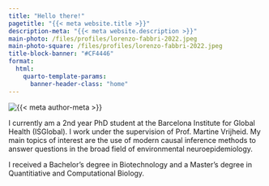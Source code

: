 ```yaml
---
title: "Hello there!"
pagetitle: "{{< meta website.title >}}"
description-meta: "{{< meta website.description >}}"
main-photo: /files/profiles/lorenzo-fabbri-2022.jpeg
main-photo-square: /files/profiles/lorenzo-fabbri-2022.jpeg
title-block-banner: "#CF4446"
format:
  html:
    quarto-template-params:
      banner-header-class: "home"
---
```


::: grid
::: {.g-col-12 .g-col-sm-4}
```{=html}
<div class="grid" style="--bs-columns: 5; row-gap: 0;">
  <div class="g-col-1 g-col-sm-0"></div>
  <div class="g-col-3 g-col-sm-5">
    <picture>
      <source media="(max-width: 576px)" srcset="{{< meta main-photo-square >}}">
      <source media="(min-width: 576px)" srcset="{{< meta main-photo >}}">
      <img class="img-fluid" src="{{< meta main-photo >}}" alt="{{< meta author-meta >}}">
    </picture>
  </div>
  <div class="g-col-1 g-col-sm-0"></div>
</div>
```
:::

::: {.g-col-12 .g-col-sm-8}
I currently am a 2nd year PhD student at the Barcelona Institute for Global Health (ISGlobal). I work under the supervision of Prof. Martine Vrijheid. My main topics of interest are the use of modern causal inference methods to answer questions in the broad field of environmental neuroepidemiology.

I received a Bachelor's degree in Biotechnology and a Master's degree in Quantitiative and Computational Biology.
:::
:::
